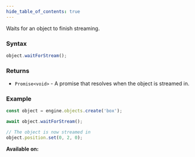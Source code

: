 ```yaml
---
hide_table_of_contents: true
---
```



Waits for an object to finish streaming.

### Syntax

```js
object.waitForStream();
```

### Returns

- `Promise<void>` - A promise that resolves when the object is streamed in.

### Example

```js
const object = engine.objects.create('box');

await object.waitForStream();

// The object is now streamed in
object.position.set(0, 2, 0);
```

**Available on:** <ClientTag />
